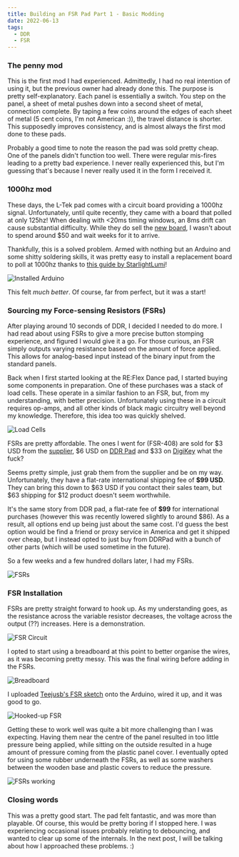 ```yaml
---
title: Building an FSR Pad Part 1 - Basic Modding
date: 2022-06-13
tags:
  - DDR
  - FSR
---
```


### The penny mod
This is the first mod I had experienced. Admittedly, I had no real intention of using it, but the previous owner had already done this. The purpose is pretty self-explanatory. Each panel is essentially a switch. You step on the panel, a sheet of metal pushes down into a second sheet of metal, connection complete. By taping a few coins around the edges of each sheet of metal (5 cent coins, I'm not American :)), the travel distance is shorter. This supposedly improves consistency, and is almost always the first mod done to these pads.

Probably a good time to note the reason the pad was sold pretty cheap. One of the panels didn't function too well. There were regular mis-fires leading to a pretty bad experience. I never really experienced this, but I'm guessing that's because I never really used it in the form I received it.


### 1000hz mod
These days, the L-Tek pad comes with a circuit board providing a 1000hz signal. Unfortunately, until quite recently, they came with a board that polled at only 125hz! When dealing with <20ms timing windows, an 8ms drift can cause substantial difficulty. While they do sell the [new board](https://www.maty-taneczne.pl/shop/usb-controller-board-diy/), I wasn't about to spend around $50 and wait weeks for it to arrive.

Thankfully, this is a solved problem. Armed with nothing but an Arduino and some shitty soldering skills, it was pretty easy to install a replacement board to poll at 1000hz thanks to [this guide by StarlightLumi](https://www.instructables.com/Modifying-an-L-tek-Dance-Pad-to-Poll-at-1000hz-on-/)!

![Installed Arduino](./1.jpg)

This felt _much better_. Of course, far from perfect, but it was a start!


### Sourcing my Force-sensing Resistors (FSRs)
After playing around 10 seconds of DDR, I decided I needed to do more. I had read about using FSRs to give a more precise button stomping experience, and figured I would give it a go. For those curious, an FSR simply outputs varying resistance based on the amount of force applied. This allows for analog-based input instead of the binary input from the standard panels.

Back when I first started looking at the RE:Flex Dance pad, I started buying some components in preparation. One of these purchases was a stack of load cells. These operate in a similar fashion to an FSR, but, from my understanding, with better precision. Unfortunately using these in a circuit requires op-amps, and all other kinds of black magic circuitry well beyond my knowledge. Therefore, this idea too was quickly shelved.

![Load Cells](./2.jpg)

FSRs are pretty affordable. The ones I went for (FSR-408) are sold for $3 USD from the [supplier](https://buyinterlinkelectronics.com/collections/new-standard-force-sensors/products/fsr-model-408), $6 USD on [DDR Pad](https://ddrpad.com/products/force-sensitive-resistor-fsr-sensor-long-200mm-size?_pos=3&_sid=827cbdcfe&_ss=r) and $33 on [DigiKey](https://www.digikey.com.au/en/products/detail/interlink-electronics/34-00071/7672216) what the fuck?

Seems pretty simple, just grab them from the supplier and be on my way. Unfortunately, they have a flat-rate international shipping fee of **$99 USD**. They can bring this down to $63 USD if you contact their sales team, but $63 shipping for $12 product doesn't seem worthwhile.

It's the same story from DDR pad, a flat-rate fee of **$99** for international purchases (however this was recently lowered slightly to around $86). As a result, all options end up being just about the same cost. I'd guess the best option would be find a friend or proxy service in America and get it shipped over cheap, but I instead opted to just buy from DDRPad with a bunch of other parts (which will be used sometime in the future).

So a few weeks and a few hundred dollars later, I had my FSRs.

![FSRs](./3.jpg)


### FSR Installation
FSRs are pretty straight forward to hook up. As my understanding goes, as the resistance across the variable resistor decreases, the voltage across the output (??) increases. Here is a demonstration.

![FSR Circuit](./1.png)

I opted to start using a breadboard at this point to better organise the wires, as it was becoming pretty messy. This was the final wiring before adding in the FSRs.

![Breadboard](./4.jpg)

I uploaded [Teejusb's FSR sketch](https://github.com/teejusb/fsr) onto the Arduino, wired it up, and it was good to go.

![Hooked-up FSR](./5.jpg)

Getting these to work well was quite a bit more challenging than I was expecting. Having them near the centre of the panel resulted in too little pressure being applied, while sitting on the outside resulted in a huge amount of pressure coming from the plastic panel cover. I eventually opted for using some rubber underneath the FSRs, as well as some washers between the wooden base and plastic covers to reduce the pressure.

![FSRs working](./2.png)


### Closing words
This was a pretty good start. The pad felt fantastic, and was more than playable. Of course, this would be pretty boring if I stopped here. I was experiencing occasional issues probably relating to debouncing, and wanted to clear up some of the internals. In the next post, I will be talking about how I approached these problems. :)